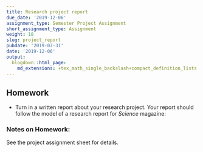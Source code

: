 ```yaml
---
title: Research project report
due_date: '2019-12-06'
assignment_type: Semester Project Assignment
short_assignment_type: Assignment
weight: 18
slug: project_report
pubdate: '2019-07-31'
date: '2019-12-06'
output:
  blogdown::html_page:
    md_extensions: +tex_math_single_backslash+compact_definition_lists
---
```

## Homework

* Turn in a written report about your research project. Your report should follow the model of a research report for _Science_ magazine:

### Notes on Homework:

See the project assignment sheet for details.